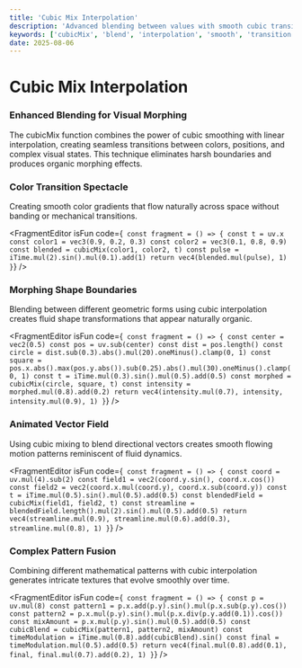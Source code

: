 ```yaml
---
title: 'Cubic Mix Interpolation'
description: 'Advanced blending between values with smooth cubic transitions'
keywords: ['cubicMix', 'blend', 'interpolation', 'smooth', 'transition', 'morphing', 'mixing']
date: 2025-08-06
---
```



# Cubic Mix Interpolation

### Enhanced Blending for Visual Morphing

The cubicMix function combines the power of cubic smoothing with linear interpolation, creating seamless transitions between colors, positions, and complex visual states. This technique eliminates harsh boundaries and produces organic morphing effects.

### Color Transition Spectacle

Creating smooth color gradients that flow naturally across space without banding or mechanical transitions.

<FragmentEditor
        isFun
        code={`
const fragment = () => {
        const t = uv.x
        const color1 = vec3(0.9, 0.2, 0.3)
        const color2 = vec3(0.1, 0.8, 0.9)
        const blended = cubicMix(color1, color2, t)
        const pulse = iTime.mul(2).sin().mul(0.1).add(1)
        return vec4(blended.mul(pulse), 1)
}`}
/>

### Morphing Shape Boundaries

Blending between different geometric forms using cubic interpolation creates fluid shape transformations that appear naturally organic.

<FragmentEditor
        isFun
        code={`
const fragment = () => {
        const center = vec2(0.5)
        const pos = uv.sub(center)
        const dist = pos.length()
        const circle = dist.sub(0.3).abs().mul(20).oneMinus().clamp(0, 1)
        const square = pos.x.abs().max(pos.y.abs()).sub(0.25).abs().mul(30).oneMinus().clamp(0, 1)
        const t = iTime.mul(0.3).sin().mul(0.5).add(0.5)
        const morphed = cubicMix(circle, square, t)
        const intensity = morphed.mul(0.8).add(0.2)
        return vec4(intensity.mul(0.7), intensity, intensity.mul(0.9), 1)
}`}
/>

### Animated Vector Field

Using cubic mixing to blend directional vectors creates smooth flowing motion patterns reminiscent of fluid dynamics.

<FragmentEditor
        isFun
        code={`
const fragment = () => {
        const coord = uv.mul(4).sub(2)
        const field1 = vec2(coord.y.sin(), coord.x.cos())
        const field2 = vec2(coord.x.mul(coord.y), coord.x.sub(coord.y))
        const t = iTime.mul(0.5).sin().mul(0.5).add(0.5)
        const blendedField = cubicMix(field1, field2, t)
        const streamline = blendedField.length().mul(2).sin().mul(0.5).add(0.5)
        return vec4(streamline.mul(0.9), streamline.mul(0.6).add(0.3), streamline.mul(0.8), 1)
}`}
/>

### Complex Pattern Fusion

Combining different mathematical patterns with cubic interpolation generates intricate textures that evolve smoothly over time.

<FragmentEditor
        isFun
        code={`
const fragment = () => {
        const p = uv.mul(8)
        const pattern1 = p.x.add(p.y).sin().mul(p.x.sub(p.y).cos())
        const pattern2 = p.x.mul(p.y).sin().mul(p.x.div(p.y.add(0.1)).cos())
        const mixAmount = p.x.mul(p.y).sin().mul(0.5).add(0.5)
        const cubicBlend = cubicMix(pattern1, pattern2, mixAmount)
        const timeModulation = iTime.mul(0.8).add(cubicBlend).sin()
        const final = timeModulation.mul(0.5).add(0.5)
        return vec4(final.mul(0.8).add(0.1), final, final.mul(0.7).add(0.2), 1)
}`}
/>